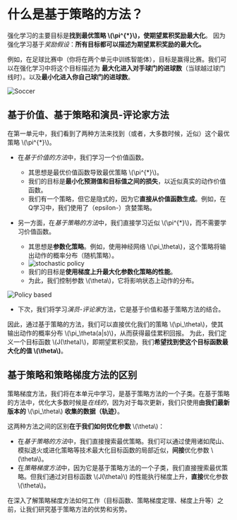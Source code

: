 # 什么是基于策略的方法？

强化学习的主要目标是**找到最优策略 \\(\pi^{*}\\)，使期望累积奖励最大化**。
因为强化学习基于*奖励假设*：**所有目标都可以描述为期望累积奖励的最大化。**

例如，在足球比赛中（你将在两个单元中训练智能体），目标是赢得比赛。我们可以在强化学习中将这个目标描述为
**最大化进入对手球门的进球数**（当球越过球门线时）。以及**最小化进入你自己球门的进球数**。

<img src="https://huggingface.co/datasets/huggingface-deep-rl-course/course-images/resolve/main/en/unit6/soccer.jpg" alt="Soccer" />

## 基于价值、基于策略和演员-评论家方法

在第一单元中，我们看到了两种方法来找到（或者，大多数时候，近似）这个最优策略 \\(\pi^{*}\\)。

- 在*基于价值的方法*中，我们学习一个价值函数。
  - 其思想是最优价值函数导致最优策略 \\(\pi^{*}\\)。
  - 我们的目标是**最小化预测值和目标值之间的损失**，以近似真实的动作价值函数。
  - 我们有一个策略，但它是隐式的，因为它**直接从价值函数生成**。例如，在Q学习中，我们使用了（epsilon-）贪婪策略。

- 另一方面，在*基于策略的方法*中，我们直接学习近似 \\(\pi^{*}\\)，而不需要学习价值函数。
  - 其思想是**参数化策略**。例如，使用神经网络 \\(\pi_\theta\\)，这个策略将输出动作的概率分布（随机策略）。
  - <img src="https://huggingface.co/datasets/huggingface-deep-rl-course/course-images/resolve/main/en/unit6/stochastic_policy.png" alt="stochastic policy" />
  - 我们的目标是**使用梯度上升最大化参数化策略的性能**。
  - 为此，我们控制参数 \\(\theta\\)，它将影响状态上动作的分布。

<img src="https://huggingface.co/datasets/huggingface-deep-rl-course/course-images/resolve/main/en/unit6/policy_based.png" alt="Policy based" />

- 下次，我们将学习*演员-评论家*方法，它是基于价值和基于策略方法的结合。

因此，通过基于策略的方法，我们可以直接优化我们的策略 \\(\pi_\theta\\)，使其输出动作的概率分布 \\(\pi_\theta(a|s)\\)，从而获得最佳累积回报。
为此，我们定义一个目标函数 \\(J(\theta)\\)，即期望累积奖励，我们**希望找到使这个目标函数最大化的值 \\(\theta\\)**。

## 基于策略和策略梯度方法的区别

策略梯度方法，我们将在本单元中学习，是基于策略方法的一个子类。在基于策略的方法中，优化大多数时候是*在线的*，因为对于每次更新，我们只使用**由我们最新版本的** \\(\pi_\theta\\) **收集的数据（轨迹）**。

这两种方法之间的区别**在于我们如何优化参数** \\(\theta\\)：

- 在*基于策略的方法*中，我们直接搜索最优策略。我们可以通过使用诸如爬山、模拟退火或进化策略等技术最大化目标函数的局部近似，**间接**优化参数 \\(\theta\\)。
- 在*策略梯度方法*中，因为它是基于策略方法的一个子类，我们直接搜索最优策略。但我们通过对目标函数 \\(J(\theta)\\) 的性能执行梯度上升，**直接**优化参数 \\(\theta\\)。

在深入了解策略梯度方法如何工作（目标函数、策略梯度定理、梯度上升等）之前，让我们研究基于策略方法的优势和劣势。
